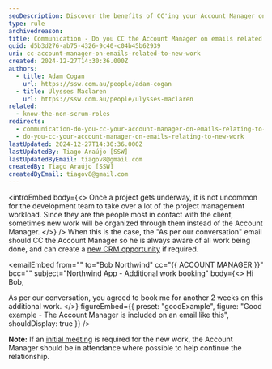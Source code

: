 ```yaml
---
seoDescription: Discover the benefits of CC'ing your Account Manager on emails about new projects. Streamline communication, ensure smooth workflows, and never miss an important detail.
type: rule
archivedreason:
title: Communication - Do you CC the Account Manager on emails related to new work?
guid: d5b3d276-ab75-4326-9c40-c04b45b62939
uri: cc-account-manager-on-emails-related-to-new-work
created: 2024-12-27T14:30:36.000Z
authors:
  - title: Adam Cogan
    url: https://ssw.com.au/people/adam-cogan
  - title: Ulysses Maclaren
    url: https://ssw.com.au/people/ulysses-maclaren
related:
  - know-the-non-scrum-roles
redirects:
  - communication-do-you-cc-your-account-manager-on-emails-relating-to-new-work
  - do-you-cc-your-account-manager-on-emails-relating-to-new-work
lastUpdated: 2024-12-27T14:30:36.000Z
lastUpdatedBy: Tiago Araújo [SSW]
lastUpdatedByEmail: tiagov8@gmail.com
createdBy: Tiago Araújo [SSW]
createdByEmail: tiagov8@gmail.com
---
```


<introEmbed
  body={<>
Once a project gets underway, it is not uncommon for the development team to take over a lot of the project management workload. Since they are the people most in contact with the client, sometimes new work will be organized through them instead of the Account Manager.
  </>}
/>
When this is the case, the "As per our conversation" email should CC the Account Manager so he is always aware of all work being done, and can create a [new CRM opportunity](/data-entry-do-you-know-how-to-create-new-opportunities) if required.

<emailEmbed
  from=""
  to="Bob Northwind"
  cc="&#123;&#123; ACCOUNT MANAGER &#125;&#125;"
  bcc=""
  subject="Northwind App - Additional work booking"
  body={<>
    Hi Bob,

As per our conversation, you agreed to book me for another 2 weeks on this additional work.
  </>}
  figureEmbed={{
    preset: "goodExample",
    figure: "Good example - The Account Manager is included on an email like this",
    shouldDisplay: true
  }}
/>

**Note:** If an [initial meeting](/meetings-do-you-know-the-agenda-for-the-initial-meeting) is required for the new work, the Account Manager should be in attendance where possible to help continue the relationship.
